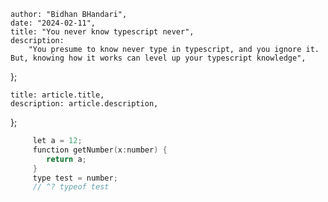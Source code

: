 	author: "Bidhan BHandari",
	date: "2024-02-11",
	title: "You never know typescript never",
	description:
		"You presume to know never type in typescript, and you ignore it. But, knowing how it works can level up your typescript knowledge",
};

	title: article.title,
	description: article.description,
};

```c
     let a = 12;
     function getNumber(x:number) {
        return a;
     }
     type test = number;
     // ^? typeof test
```
